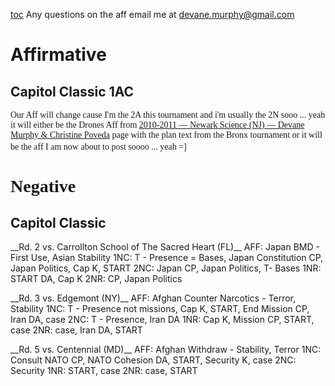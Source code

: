 [[toc]]
Any questions on the aff email me at [[mailto:devane.murphy@gmail.com|devane.murphy@gmail.com]]

=Affirmative= 
==Capitol Classic 1AC== 
<span style="font-family: 'Times New Roman',Times,serif;">Our Aff will change cause I'm the 2A this tournament and i'm usually the 2N sooo ... yeah </span>
<span style="font-family: 'Times New Roman',Times,serif;">it will either be the Drones Aff from [[2010-2011 — Newark Science (NJ) — Devane Murphy & Christine Poveda]] page with the plan text from the Bronx tournament or it will be the aff I am now about to post soooo ... yeah =]</span>
<span style="font-family: 'Garamond','serif';">﻿</span>
=<span style="font-family: 'Times New Roman',Times,serif;">Negative</span>= 
==Capitol Classic== 
__Rd. 2 vs. Carrollton School of The Sacred Heart (FL)__
AFF: Japan BMD - First Use, Asian Stability
1NC: T - Presence = Bases, Japan Constitution CP, Japan Politics, Cap K, START
2NC: Japan CP, Japan Politics, T- Bases
1NR: START DA, Cap K
2NR: CP, Japan Politics

__Rd. 3 vs. Edgemont (NY)__
AFF: Afghan Counter Narcotics - Terror, Stability
1NC: T - Presence not missions, Cap K, START, End Mission CP, Iran DA, case
2NC: T - Presence, Iran DA
1NR: Cap K, Mission CP, START, case
2NR: case, Iran DA, START

__Rd. 5 vs. Centennial (MD)__
AFF: Afghan Withdraw - Stability, Terror
1NC: Consult NATO CP, NATO Cohesion DA, START, Security K, case
2NC: Security
1NR: START, case
2NR: case, START